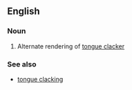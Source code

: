 ==English==
===Noun===
#Alternate rendering of [[tongue clacker]]

===See also===
*[[tongue clacking]]